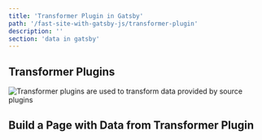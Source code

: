 ```yaml
---
title: 'Transformer Plugin in Gatsby'
path: '/fast-site-with-gatsby-js/transformer-plugin'
description: ''
section: 'data in gatsby'
---
```


## Transformer Plugins

![Transformer plugins are used to transform data provided by source plugins](gatsbyjs-overview-highlight-transformer-plugin.png)

## Build a Page with Data from Transformer Plugin
